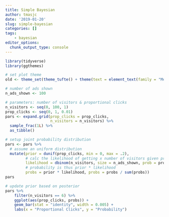 ```yaml
---
title: Simple Bayesian
author: tmasjc
date: '2019-01-20'
slug: simple-bayesian
categories: []
tags: 
    - bayesian
editor_options: 
  chunk_output_type: console
---
```


```r
library(tidyverse)
library(ggthemes)

# set plot theme
old <- theme_set(theme_tufte() + theme(text = element_text(family = "Menlo")))

# number of ads shown
n_ads_shown <- 100

# parameters: number of visitors & proportional clicks
n_visitors <- seq(0, 100, 1)
prop_clicks <- seq(0, 1, 0.01)
pars <- expand.grid(prop_clicks = prop_clicks, 
                    n_visitors = n_visitors) %>% 
  sample_frac(1L) %>% 
  as_tibble()

# setup joint probability distribution
pars <- pars %>% 
  # assume an uniform distribution
  mutate(prior = dunif(prop_clicks, min = 0, max = .2),
         # calc the likelihood of getting x number of visitors given props click
         likelihood = dbinom(n_visitors, size = n_ads_shown, prob = prop_clicks),
         # probability is thus prior * likelihood
         probs = prior * likelihood, probs = probs / sum(probs))
pars

# update prior based on posterior
pars %>% 
    filter(n_visitors == 6) %>% 
    ggplot(aes(prop_clicks, probs)) + 
    geom_bar(stat = "identity", width = 0.005) + 
    labs(x = "Proportional Clicks", y = "Probability")
```

